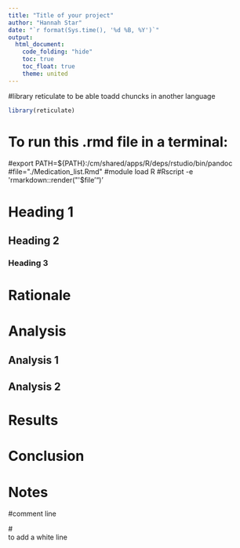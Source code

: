 ```yaml
---
title: "Title of your project"
author: "Hannah Star"
date: "`r format(Sys.time(), '%d %B, %Y')`"
output:
  html_document:
    code_folding: "hide"
    toc: true
    toc_float: true
    theme: united
---
```


#library reticulate to be able toadd  chuncks in another language
```r
library(reticulate)
```

# To run this .rmd file in a terminal:
#export PATH=${PATH}:/cm/shared/apps/R/deps/rstudio/bin/pandoc
#file="./Medication_list.Rmd"
#module load R
#Rscript -e 'rmarkdown::render("'$file'")'

# Heading 1

## Heading 2

### Heading 3

# Rationale

# Analysis

## Analysis 1

## Analysis 2

# Results

# Conclusion

# Notes

#comment line

#<br> to add a white line
<br>
